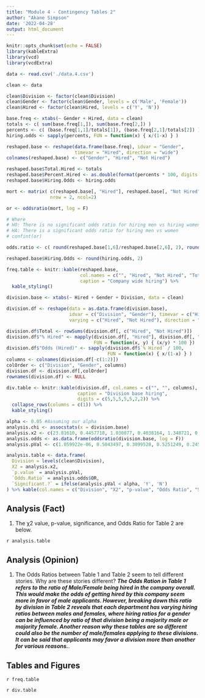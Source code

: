 ```yaml
---
title: "Module 4 - Contingency Tables 2"
author: "Akane Simpson"
date: '2022-04-28'
output: html_document
---
```


```r
knitr::opts_chunk$set(echo = FALSE)
library(kableExtra)
library(vcd)
library(vcdExtra)
```

```r
data <- read.csv('./data.4.csv')

clean <- data

clean$Division <- factor(clean$Division)
clean$Gender <- factor(clean$Gender, levels = c('Male', 'Female'))
clean$Hired <- factor(clean$Hired, levels = c('Y', 'N'))
```

```r
base.freq <- xtabs(~ Gender + Hired, data = clean)
totals <- c( sum(base.freq[1,]), sum(base.freq[2,]) )
percents <- c( (base.freq[1,1]/totals[1]), (base.freq[2,1]/totals[2]) ) 
hiring.odds <- sapply(percents, FUN = function(x) { x/(1-x) } )

reshaped.base <- reshape(data.frame(base.freq), idvar = "Gender", 
                         timevar = "Hired", direction = "wide")
colnames(reshaped.base) <- c("Gender", "Hired", "Not Hired")

reshaped.base$Total.Hired <- totals
reshaped.base$Percent.Hired <- as.double(format(percents * 100, digits = 4))
reshaped.base$Hiring.Odds <- hiring.odds

mort <- matrix( c(reshaped.base[, "Hired"], reshaped.base[, "Not Hired"]), 
                nrow = 2, ncol=2)

or <- oddsratio(mort, log = F)

# Where 
# HO: There is no significant odds ratio for hiring men vs hiring women
# HA: There is a significant odds ratio for hiring men vs women
# confint(or)

odds.ratio <- c( round(reshaped.base[1,6]/reshaped.base[2,6], 2), round(reshaped.base[2,6]/reshaped.base[1,6], 2) )

reshaped.base$Hiring.Odds <- round(hiring.odds, 2)

freq.table <- knitr::kable(reshaped.base, 
                           col.names = c("", "Hired", "Not Hired", "Total" , "% Hired", "Odds(Hired)"), 
                           caption = "Company wide hiring") %>% 
  kable_styling()
```

```r
division.base <- xtabs(~ Hired + Gender + Division, data = clean)

division.df <- reshape(data = as.data.frame(division.base), 
                       idvar = c("Division", "Gender"), timevar = c("Hired"), 
                       varying = c("Hired", "Not Hired"), direction = "wide")

division.df$Total <- rowSums(division.df[, c("Hired", "Not Hired")])
division.df$"% Hired" <- mapply(division.df[, "Hired"], division.df[, "Total"], 
                                FUN = function(x, y) { (x/y) * 100 })
division.df$"Odds (Hired)" <- sapply(division.df$`% Hired` / 100, 
                                     FUN = function(x) { x/(1-x) } )
columns <- colnames(division.df[-c(1:2)])
colOrder <- c("Division", "Gender", columns)
division.df <- division.df[,colOrder]
rownames(division.df) <- NULL

div.table <- knitr::kable(division.df, col.names = c("", "", columns), 
                          caption = "Division base hiring", 
                          digits = c(5,5,5,5,5,2,2)) %>% 
  collapse_rows(columns = c(1)) %>%
  kable_styling()
```

```r
alpha <- 0.05 #Assuming our alpha
analysis.chi <- assocstats(x = division.base)
analysis.x2 <- c(23.81610, 0.4457718, 1.030877, 0.4038164, 1.348721, 0.5661244)
analysis.odds <- as.data.frame(oddsratio(division.base, log = F))
analysis.pVal <- c(1.059922e-06, 0.5043497, 0.3099528, 0.5251249, 0.2455019, 0.4518031)

analysis.table <- data.frame(
  Division = levels(clean$Division),
  X2 = analysis.x2,
  `p.value` = analysis.pVal,
  `Odds.Ratio` = analysis.odds$OR,
  `Significant.?` = ifelse(analysis.pVal < alpha, 'Y', 'N')
) %>% kable(col.names = c("Division", "X2", "p-value", "Odds Ratio", "Significant ?")) %>% kable_styling()
```

## Analysis (Fact)
1. The χ2 value, p-value, significance, and Odds Ratio for Table 2 are below.

`r analysis.table`

## Analysis (Opinion)
1. The Odds Ratios between Table 1 and Table 2 seem to tell different stories. Why are these stories different? ___The Odds Ration in Table 1 refers to the ratio of Male/Female being hired in the company overall. This would make the odds of getting hired by this company seem more in favor of male applicants. However, breaking down this ratio by division in Table 2 reveals that each department has varying hiring ratios between males and females, where hiring ratios for a gender can be influenced by ratio of that division being a majority male or majority female. Another reason why these tables are so different could also be the number of male/females applying to these divisions. It can be said that applicants may favor a division more than another for various reasons.___.

## Tables and Figures

`r freq.table`

`r div.table`
